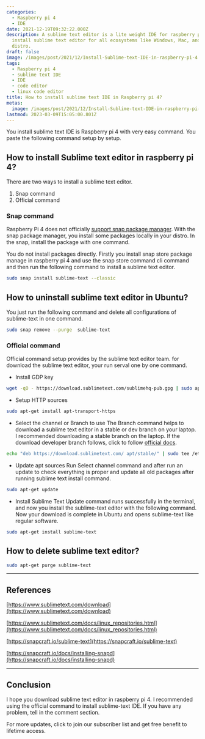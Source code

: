 ```yaml
---
categories:
  - Raspberry pi 4
  - IDE
date: 2021-12-19T09:32:22.000Z
description: A sublime text editor is a lite weight IDE for raspberry pi 4. you can also
  install sublime text editor for all ecosystems like Windows, Mac, and Linux
  distro.
draft: false
image: /images/post/2021/12/Install-Sublime-text-IDE-in-raspberry-pi-4.png
tags:
  - Raspberry pi 4
  - sublime text IDE
  - IDE
  - code editor
  - linux code editor
title: How to install sublime text IDE in Raspberry pi 4?
metas:
  image: /images/post/2021/12/Install-Sublime-text-IDE-in-raspberry-pi-4.png
lastmod: 2023-03-09T15:05:00.801Z
---
```


You install sublime text IDE is Raspberry pi 4 with very easy command. You paste
the following command setup by setup.

## How to install Sublime text editor in raspberry pi 4?

There are two ways to install a sublime text editor.

1. Snap command
2. Official command

### Snap command

Raspberry Pi 4 does not officially [support snap package manager](https://snapcraft.io/docs/installing-snapd). With the snap package manager, you
install some packages locally in your distro. In the snap, install the package with one command.

You do not install packages directly. Firstly you install snap store package
manage in raspberry pi 4 and use the snap store command cli command and then run
the following command to install a sublime text editor.

```bash
sudo snap install sublime-text --classic
```

## How to uninstall sublime text editor in Ubuntu?

You just run the following command and delete all configurations of sublime-text
in one command.

```bash
sudo snap remove --purge  sublime-text
```

### Official command

Official command setup provides by the sublime text editor team. for download
the sublime text editor, your run serval one by one command.

- Install GDP key

```bash
wget -qO - https://download.sublimetext.com/sublimehq-pub.gpg | sudo apt-key add -
```

- Setup HTTP sources

```bash
sudo apt-get install apt-transport-https
```

- Select the channel or Branch to use The Branch command helps to download a
  sublime text editor in a stable or dev branch on your laptop. I recommended
  downloading a stable branch on the laptop. If the download developer branch
  follows, click to follow
  [official docs](https://www.sublimetext.com/docs/linux_repositories.html).

```bash
echo "deb https://download.sublimetext.com/ apt/stable/" | sudo tee /etc/apt/sources.list.d/sublime-text.list
```

- Update apt sources Run Select channel command and after run an update to check
  everything is proper and update all old packages after running sublime text
  install command.

```bash
sudo apt-get update
```

- Install Sublime Text Update command runs successfully in the terminal, and now
  you install the sublime-text editor with the following command. Now your
  download is complete in Ubuntu and opens sublime-text like regular software.

```bash
sudo apt-get install sublime-text
```

## How to delete sublime text editor?

```bash
sudo apt-get purge sublime-text
```

---

## References

[https://www.sublimetext.com/download](https://www.sublimetext.com/download)

[https://www.sublimetext.com/docs/linux_repositories.html](https://www.sublimetext.com/docs/linux_repositories.html)

[https://snapcraft.io/sublime-text](https://snapcraft.io/sublime-text)

[https://snapcraft.io/docs/installing-snapd](https://snapcraft.io/docs/installing-snapd)

---

## Conclusion

I hope you download sublime text editor in raspberry pi 4. I recommended using
the official command to install sublime-text IDE. If you have any problem, tell
in the comment section.

For more updates, click to join our subscriber list and get free benefit to
lifetime access.
